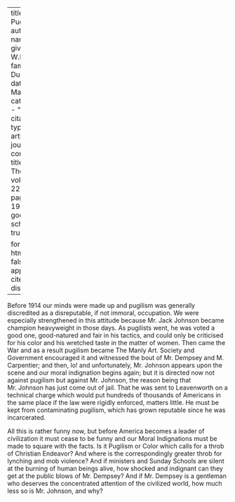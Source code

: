 
---
title: 'About Pugilists'
author:
  - name:
      given: W.E.B.
      family: Du Bois
date: Mar. 1921
categories: 
  - ""
citation: 
  type: article-journal
  container-title: The Crisis
  volume: 22
  issue: 5
  page: 198-199
google-scholar: true

format:
  html:
    toc: false
    appendix-cite-as: display
---



Before 1914 our minds were made up and pugilism was generally discredited as a disreputable, if not immoral, occupation. We were especially strengthened in this attitude because Mr. Jack Johnson became champion heavyweight in those days. As pugilists went, he was voted a good one, good-natured and fair in his tactics, and could only be criticised for his color and his wretched taste in the matter of women. Then came the War and as a result pugilism became The Manly Art. Society and Government encouraged it and witnessed the bout of Mr. Dempsey and M. Carpentier; and then, lo! and unfortunately, Mr. Johnson appears upon the
scene and our moral indignation begins again; but it is directed now not against pugilism but against Mr. Johnson, the reason being that Mr. Johnson has just come out of jail. That he was sent to Leavenworth on a technical charge which would put hundreds of thousands of Americans in the same place if the law were rigidly enforced, matters little. He must be kept from contaminating pugilism, which has grown reputable since he was incarcerated.

All this is rather funny now, but before America becomes a leader of civilization it must cease to be funny and our Moral Indignations must be made to square with the facts. Is it Pugilism or Color which calls for a throb of Christian Endeavor? And where is the correspondingly greater throb for lynching and mob violence? And if ministers and Sunday Schools are silent at the burning of human beings alive, how shocked and indignant can they get at the public blows of Mr. Dempsey? And if Mr. Dempsey is a gentleman who deserves the concentrated attention of the civilized world, how much less so is Mr. Johnson, and why?

